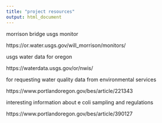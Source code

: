 ```yaml
---
title: "project resources"
output: html_document
---
```


morrison bridge usgs monitor

https://or.water.usgs.gov/will_morrison/monitors/

usgs water data for oregon

https://waterdata.usgs.gov/or/nwis/

for requesting water quality data from environmental services

https://www.portlandoregon.gov/bes/article/221343

interesting information about e coli sampling and regulations

https://www.portlandoregon.gov/bes/article/390127


